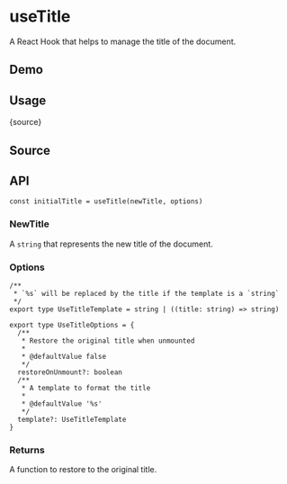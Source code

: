 # useTitle


<HooksType category="Browser" />

A React Hook that helps to manage the title of the document.

## Demo


<App />

## Usage


<RawCode>{source}</RawCode>

## Source


<Source />

## API

```tsx
const initialTitle = useTitle(newTitle, options)
```

### NewTitle

A `string` that represents the new title of the document.

### Options

```tsx
/**
 * `%s` will be replaced by the title if the template is a `string`
 */
export type UseTitleTemplate = string | ((title: string) => string)

export type UseTitleOptions = {
  /**
   * Restore the original title when unmounted
   *
   * @defaultValue false
   */
  restoreOnUnmount?: boolean
  /**
   * A template to format the title
   *
   * @defaultValue '%s'
   */
  template?: UseTitleTemplate
}
```

### Returns

A function to restore to the original title.
